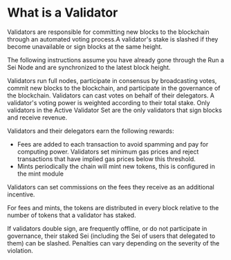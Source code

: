 # What is a Validator
Validators are responsible for committing new blocks to the blockchain through an automated voting process.A validator's stake is slashed if they become unavailable or sign blocks at the same height.

The following instructions assume you have already gone through the Run a Sei Node and are synchronized to the latest block height.

Validators run full nodes, participate in consensus by broadcasting votes, commit new blocks to the blockchain, and participate in the governance of the blockchain. Validators can cast votes on behalf of their delegators. A validator's voting power is weighted according to their total stake. Only validators in the Active Validator Set are the only validators that sign blocks and receive revenue.

Validators and their delegators earn the following rewards:

- Fees are added to each transaction to avoid spamming and pay for computing power. Validators set minimum gas prices and reject transactions that have implied gas prices below this threshold.
- Mints periodically the chain will mint new tokens, this is configured in the mint module

Validators can set commissions on the fees they receive as an additional incentive.

For fees and mints, the tokens are distributed in every block relative to the number of tokens that a validator has staked.

If validators double sign, are frequently offline, or do not participate in governance, their staked Sei (including the Sei of users that delegated to them) can be slashed. Penalties can vary depending on the severity of the violation.

